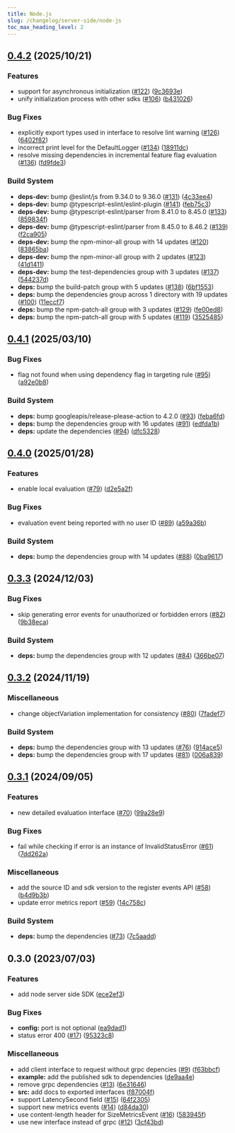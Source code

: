 ```yaml
---
title: Node.js
slug: /changelog/server-side/node-js
toc_max_heading_level: 2
---
```


<style>
  {`
    h2:not(:first-of-type) {
      border-top: 2px solid #ddd7e9;
      padding-top: 40px;
    }
  `}
</style>


## [0.4.2](https://github.com/bucketeer-io/node-server-sdk/compare/v0.4.1...v0.4.2) (2025/10/21)


### Features

* support for asynchronous initialization ([#122](https://github.com/bucketeer-io/node-server-sdk/issues/122)) ([9c3693e](https://github.com/bucketeer-io/node-server-sdk/commit/9c3693efd8376b2eb9c626e35fa5fe6f8ac112d2))
* unify initialization process with other sdks ([#106](https://github.com/bucketeer-io/node-server-sdk/issues/106)) ([b431026](https://github.com/bucketeer-io/node-server-sdk/commit/b431026a92c32b5a2607d82976fc6da0ffbad654))


### Bug Fixes

* explicitly export types used in interface to resolve lint warning ([#126](https://github.com/bucketeer-io/node-server-sdk/issues/126)) ([6402f82](https://github.com/bucketeer-io/node-server-sdk/commit/6402f82dd5a28099ff32dba2f4752f42d7ea37c3))
* incorrect print level for the DefaultLogger ([#134](https://github.com/bucketeer-io/node-server-sdk/issues/134)) ([18911dc](https://github.com/bucketeer-io/node-server-sdk/commit/18911dcb60c7fa5eb15ba89fdfc76b186ae86929))
* resolve missing dependencies in incremental feature flag evaluation ([#136](https://github.com/bucketeer-io/node-server-sdk/issues/136)) ([fd9fde3](https://github.com/bucketeer-io/node-server-sdk/commit/fd9fde38dc4987bb9e8b3aa65b23c5049008574f))


### Build System

* **deps-dev:** bump @eslint/js from 9.34.0 to 9.36.0 ([#131](https://github.com/bucketeer-io/node-server-sdk/issues/131)) ([4c33ee4](https://github.com/bucketeer-io/node-server-sdk/commit/4c33ee4bdda808ea94d06577f839e5cc4431c2fe))
* **deps-dev:** bump @typescript-eslint/eslint-plugin ([#141](https://github.com/bucketeer-io/node-server-sdk/issues/141)) ([feb75c3](https://github.com/bucketeer-io/node-server-sdk/commit/feb75c3764f3636e893170437c717a5041706dc0))
* **deps-dev:** bump @typescript-eslint/parser from 8.41.0 to 8.45.0 ([#133](https://github.com/bucketeer-io/node-server-sdk/issues/133)) ([859834f](https://github.com/bucketeer-io/node-server-sdk/commit/859834fee0ef7d1e96a11a1d4f179407ed928b5d))
* **deps-dev:** bump @typescript-eslint/parser from 8.45.0 to 8.46.2 ([#139](https://github.com/bucketeer-io/node-server-sdk/issues/139)) ([f2ca905](https://github.com/bucketeer-io/node-server-sdk/commit/f2ca9054bd88751230d8ba024e797fbb2a57e6f1))
* **deps-dev:** bump the npm-minor-all group with 14 updates ([#120](https://github.com/bucketeer-io/node-server-sdk/issues/120)) ([83865ba](https://github.com/bucketeer-io/node-server-sdk/commit/83865ba357cb87376849d7ed0d3cc62e269be14a))
* **deps-dev:** bump the npm-minor-all group with 2 updates ([#123](https://github.com/bucketeer-io/node-server-sdk/issues/123)) ([41d1411](https://github.com/bucketeer-io/node-server-sdk/commit/41d1411f5695add658c7ccd384c5c69511456ab0))
* **deps-dev:** bump the test-dependencies group with 3 updates ([#137](https://github.com/bucketeer-io/node-server-sdk/issues/137)) ([544237d](https://github.com/bucketeer-io/node-server-sdk/commit/544237d358a9e3eaed5975fec3b7fa435f1ca4ec))
* **deps:** bump the build-patch group with 5 updates ([#138](https://github.com/bucketeer-io/node-server-sdk/issues/138)) ([6bf1553](https://github.com/bucketeer-io/node-server-sdk/commit/6bf155382fb39da6722fafa0a91fb1bea0bb6ce9))
* **deps:** bump the dependencies group across 1 directory with 19 updates ([#100](https://github.com/bucketeer-io/node-server-sdk/issues/100)) ([11eccf7](https://github.com/bucketeer-io/node-server-sdk/commit/11eccf7022383c3a51f1681e5de8cad8b3245850))
* **deps:** bump the npm-patch-all group with 3 updates ([#129](https://github.com/bucketeer-io/node-server-sdk/issues/129)) ([fe00ed8](https://github.com/bucketeer-io/node-server-sdk/commit/fe00ed82ac69db69acc2fe240dcdf73e8ac7e610))
* **deps:** bump the npm-patch-all group with 5 updates ([#119](https://github.com/bucketeer-io/node-server-sdk/issues/119)) ([3525485](https://github.com/bucketeer-io/node-server-sdk/commit/3525485d198b7ac2db62ae69ca13a3d255fa9969))

## [0.4.1](https://github.com/bucketeer-io/node-server-sdk/compare/v0.4.0...v0.4.1) (2025/03/10)


### Bug Fixes

* flag not found when using dependency flag in targeting rule ([#95](https://github.com/bucketeer-io/node-server-sdk/issues/95)) ([a92e0b8](https://github.com/bucketeer-io/node-server-sdk/commit/a92e0b821a45a253f3221013cdf243abce26e35d))


### Build System

* **deps:** bump googleapis/release-please-action to 4.2.0 ([#93](https://github.com/bucketeer-io/node-server-sdk/issues/93)) ([feba6fd](https://github.com/bucketeer-io/node-server-sdk/commit/feba6fd292e2cdbc987d179b4df3640020db5147))
* **deps:** bump the dependencies group with 16 updates ([#91](https://github.com/bucketeer-io/node-server-sdk/issues/91)) ([edfda1b](https://github.com/bucketeer-io/node-server-sdk/commit/edfda1b52e67c2eb9e8be39cacffec4c1bfe7212))
* **deps:** update the dependencies ([#94](https://github.com/bucketeer-io/node-server-sdk/issues/94)) ([dfc5328](https://github.com/bucketeer-io/node-server-sdk/commit/dfc5328221f44acb0c9c22c2671acb2709c2a6f9))

## [0.4.0](https://github.com/bucketeer-io/node-server-sdk/compare/v0.3.3...v0.4.0) (2025/01/28)


### Features

* enable local evaluation ([#79](https://github.com/bucketeer-io/node-server-sdk/issues/79)) ([d2e5a2f](https://github.com/bucketeer-io/node-server-sdk/commit/d2e5a2f1faf3e50d1b38172a66ecc4c1972ad075))


### Bug Fixes

* evaluation event being reported with no user ID ([#89](https://github.com/bucketeer-io/node-server-sdk/issues/89)) ([a59a36b](https://github.com/bucketeer-io/node-server-sdk/commit/a59a36bbbee440a2bd43b2c5a51cb38385ee944f))


### Build System

* **deps:** bump the dependencies group with 14 updates ([#88](https://github.com/bucketeer-io/node-server-sdk/issues/88)) ([0ba9617](https://github.com/bucketeer-io/node-server-sdk/commit/0ba961796373d934484c64708bb16ff2d3318e27))

## [0.3.3](https://github.com/bucketeer-io/node-server-sdk/compare/v0.3.2...v0.3.3) (2024/12/03)


### Bug Fixes

* skip generating error events for unauthorized or forbidden errors ([#82](https://github.com/bucketeer-io/node-server-sdk/issues/82)) ([9b38eca](https://github.com/bucketeer-io/node-server-sdk/commit/9b38eca0327588a31ba4b327ad2b215c0b63c04a))


### Build System

* **deps:** bump the dependencies group with 12 updates ([#84](https://github.com/bucketeer-io/node-server-sdk/issues/84)) ([366be07](https://github.com/bucketeer-io/node-server-sdk/commit/366be07297ab9ab6028feda7c7b339369e9d949c))

## [0.3.2](https://github.com/bucketeer-io/node-server-sdk/compare/v0.3.1...v0.3.2) (2024/11/19)


### Miscellaneous

* change objectVariation implementation for consistency ([#80](https://github.com/bucketeer-io/node-server-sdk/issues/80)) ([7fadef7](https://github.com/bucketeer-io/node-server-sdk/commit/7fadef7df52a18b3fa3890a80bc2aad00afa27f8))


### Build System

* **deps:** bump the dependencies group with 13 updates ([#76](https://github.com/bucketeer-io/node-server-sdk/issues/76)) ([914ace5](https://github.com/bucketeer-io/node-server-sdk/commit/914ace508b5fd832a3e332e32268c50c420d1e8f))
* **deps:** bump the dependencies group with 17 updates ([#81](https://github.com/bucketeer-io/node-server-sdk/issues/81)) ([006a839](https://github.com/bucketeer-io/node-server-sdk/commit/006a839919386f9e1926bb947c6632bfe3c4d6a1))

## [0.3.1](https://github.com/bucketeer-io/node-server-sdk/compare/v0.3.0...v0.3.1) (2024/09/05)


### Features

* new detailed evaluation interface ([#70](https://github.com/bucketeer-io/node-server-sdk/issues/70)) ([99a28e9](https://github.com/bucketeer-io/node-server-sdk/commit/99a28e9a9058166a7a6146b2cd87d3780403d51a))


### Bug Fixes

* fail while checking if error is an instance of InvalidStatusError ([#61](https://github.com/bucketeer-io/node-server-sdk/issues/61)) ([7dd262a](https://github.com/bucketeer-io/node-server-sdk/commit/7dd262a894461a677f84eb9b5adacc3f74341a09))


### Miscellaneous

* add the source ID and sdk version to the register events API ([#58](https://github.com/bucketeer-io/node-server-sdk/issues/58)) ([b4d9b3b](https://github.com/bucketeer-io/node-server-sdk/commit/b4d9b3b9224154575a4229c30d0aef9ab77ddef2))
* update error metrics report ([#59](https://github.com/bucketeer-io/node-server-sdk/issues/59)) ([14c758c](https://github.com/bucketeer-io/node-server-sdk/commit/14c758cb047e6c6b7b0c58b01d1e4c6d66fe1db2))


### Build System

* **deps:** bump the dependencies ([#73](https://github.com/bucketeer-io/node-server-sdk/issues/73)) ([7c5aadd](https://github.com/bucketeer-io/node-server-sdk/commit/7c5aadd9a3ad7246e141e068c7f6d09e850230f6))


## 0.3.0 (2023/07/03)


### Features

* add node server side SDK ([ece2ef3](https://github.com/ca-dp/bucketeer-node-server-sdk/commit/ece2ef3df0142b810e782669d34965a844f84a4f))


### Bug Fixes

* **config:** port is not optional ([ea9dad1](https://github.com/ca-dp/bucketeer-node-server-sdk/commit/ea9dad1755a4217832d04e8deefce98359809f17))
* status error 400 ([#17](https://github.com/ca-dp/bucketeer-node-server-sdk/issues/17)) ([95323c8](https://github.com/ca-dp/bucketeer-node-server-sdk/commit/95323c864de24220fa6e8261b4177074bc9fb3e0))


### Miscellaneous

* add client interface to request without grpc depencies ([#9](https://github.com/ca-dp/bucketeer-node-server-sdk/issues/9)) ([f63bbcf](https://github.com/ca-dp/bucketeer-node-server-sdk/commit/f63bbcf859da06cff5d0a3171ef1864c79794c4a))
* **example:** add the published sdk to dependencies ([de9aa4e](https://github.com/ca-dp/bucketeer-node-server-sdk/commit/de9aa4e127c956828b7fcff0d62d34b60a95e6c0))
* remove grpc dependencies ([#13](https://github.com/ca-dp/bucketeer-node-server-sdk/issues/13)) ([6e31646](https://github.com/ca-dp/bucketeer-node-server-sdk/commit/6e31646439350beb8471b31587333dfa19cdc2a0))
* **src:** add docs to exported interfaces ([f87004f](https://github.com/ca-dp/bucketeer-node-server-sdk/commit/f87004f68531c6f646602cc6c728b5d38134880d))
* support LatencySecond field ([#15](https://github.com/ca-dp/bucketeer-node-server-sdk/issues/15)) ([64f2305](https://github.com/ca-dp/bucketeer-node-server-sdk/commit/64f2305a00de4ecf51174ba51fd2a4879cd376c1))
* support new metrics events ([#14](https://github.com/ca-dp/bucketeer-node-server-sdk/issues/14)) ([d84da30](https://github.com/ca-dp/bucketeer-node-server-sdk/commit/d84da308a967ca72ee4eff8ef1ce269226af1426))
* use content-length header for SizeMetricsEvent ([#16](https://github.com/ca-dp/bucketeer-node-server-sdk/issues/16)) ([583945f](https://github.com/ca-dp/bucketeer-node-server-sdk/commit/583945f398f97bb3f05caa8c7168bd6fe1f33be2))
* use new interface instead of grpc ([#12](https://github.com/ca-dp/bucketeer-node-server-sdk/issues/12)) ([3cf43bd](https://github.com/ca-dp/bucketeer-node-server-sdk/commit/3cf43bdf1a111e119df4ebc2a0706f80f8c674e2))
